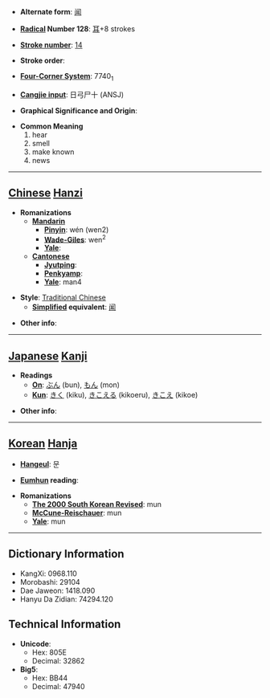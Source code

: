 * '''Alternate form''': [[闻]]

* '''[[Wiktionary:Chinese radical index| Radical]] Number 128''': [[Wiktionary:Chinese radical index 耳|耳]]+8 strokes

* '''[[Wiktionary:Chinese total strokes index|Stroke number]]''': [[Wiktionary:Chinese total strokes index 14|14]]

* '''Stroke order''': 

* '''[[Wiktionary:Chinese four corner index|Four-Corner System]]''': 7740<sub>1</sub>

* '''[[Wiktionary:Chinese Cangjie index|Cangjie input]]''': 日弓尸十 (ANSJ)

* '''Graphical Significance and Origin''': 

* '''Common Meaning'''
*#hear
*# smell
*# make known
*# news


----

== [[Chinese]] [[Hanzi]] ==

* '''Romanizations'''
** '''[[Mandarin]]'''
*** '''[[Pinyin]]''': wén (wen2)
*** '''[[Wade-Giles]]''': wen<sup>2</sup>
*** '''[[Yale]]''': 
** '''[[Cantonese]]'''
*** '''[[Jyutping]]''':
*** '''[[Penkyamp]]''': 
*** '''[[Yale]]''': man4

* '''Style''': [[Traditional Chinese]] 
** '''[[Simplified Chinese|Simplified]] equivalent''': [[闻]]

* '''Other info''': 

----

== [[Japanese]] [[Kanji]] ==

* '''Readings'''
** '''[[On]]''': [[ぶん]] (bun), [[もん]] (mon)
** '''[[Kun]]''': [[きく]] (kiku), [[きこえる]] (kikoeru), [[きこえ]] (kikoe)

* '''Other info''':  

----

== [[Korean]] [[Hanja]] ==

* '''[[Hangeul]]''': 문

* '''[[Eumhun]] reading''': 

* '''Romanizations'''
** '''[[The 2000 South Korean Revised Romanization|The 2000 South Korean Revised]]''': mun
** '''[[McCune-Reischauer]]''': mun
** '''[[Yale]]''': mun

----

== Dictionary Information ==

* KangXi: 0968.110
* Morobashi: 29104
* Dae Jaweon: 1418.090
* Hanyu Da Zidian: 74294.120

== Technical Information ==

* '''Unicode''':
** Hex: 805E
** Decimal: 32862
* '''Big5''':
** Hex: BB44
** Decimal: 47940